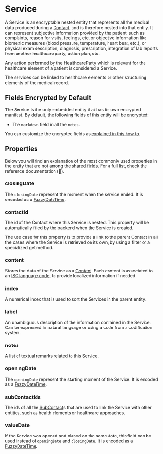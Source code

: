 # Service

A Service is an encryptable nested entity that represents all the medical data produced during a [Contact](/explanations/data-model/contact), and is therefore
nested into that entity. It can represent subjective information provided by the patient, such as complaints, reason for 
visits, feelings, etc. or objective information like biometric measures (blood pressure, temperature, heart beat, etc.), 
or physical exam description, diagnosis, prescription, integration of lab reports from another healthcare party, action plan, etc.

Any action performed by the HealthcareParty which is relevant for the healthcare element of a patient is considered a 
Service.

The services can be linked to healthcare elements or other structuring elements of the medical record.

## Fields Encrypted by Default
The Service is the only embedded entity that has its own encrypted manifest. By default, the following fields of this 
entity will be encrypted:

- The `markdown` field in all the `notes`.

You can customize the encrypted fields as [explained in this how to](/how-to/initialize-the-sdk/configure-what-to-encrypt).

## Properties

Below you will find an explanation of the most commonly used properties in the entity that are not among the
[shared fields](/explanations/data-model/#shared-fields). For a full list, check the reference documentation (:construction:).

### closingDate
The `closingDate` represent the moment when the service ended.
It is encoded as a [FuzzyDateTime](/explanations/data-model/#fuzzydatetime).

### contactId
The id of the Contact where this Service is nested. This property will be automatically filled by the backend when the
Service is created.

The use case for this property is to provide a link to the parent Contact in all the cases where the Service is retrieved
on its own, by using a filter or a specialized get method.

### content
Stores the data of the Service as a [Content](/explanations/data-model/content). Each content is associated to an
[ISO language code](https://en.wikipedia.org/wiki/List_of_ISO_639_language_codes), to provide localized information if
needed.

### index
A numerical index that is used to sort the Services in the parent entity.

### label
An unambiguous description of the information contained in the Service. Can be expressed in natural language or using
a code from a codification system.

### notes
A list of textual remarks related to this Service.

### openingDate
The `openingDate` represent the starting moment of the Service.
It is encoded as a [FuzzyDateTime](/explanations/data-model/#fuzzydatetime).

### subContactIds
The ids of all the [SubContact](/explanations/data-model/subcontact)s that are used to link the Service with other
entities, such as health elements or healthcare approaches.

### valueDate
If the Service was opened and closed on the same date, this field can be used instead of `openingDate` and `closingDate`.
It is encoded as a [FuzzyDateTime](/explanations/data-model/#fuzzydatetime).
